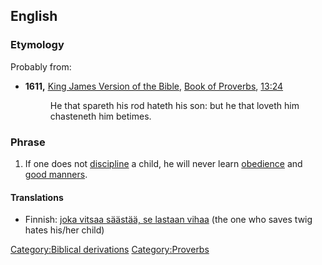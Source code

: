 ==English==

===Etymology===
Probably from:
* '''1611,''' [[w:King James Version of the Bible|King James Version of the Bible]], [[w:Book of Proverbs|Book of Proverbs]], [[s:Bible (King James)/Proverbs#Chapter 13|13:24]]
*:He that spareth his rod hateth his son: but he that loveth him chasteneth him betimes.

===Phrase===
{{infl|en|Phrasebook|head=[[spare]] [[the]] [[rod]] [[and]] [[spoil]] [[the]] [[child]]}}

# If one does not [[discipline]] a child, he will never learn [[obedience]] and [[good manners]].

====Translations====
*Finnish: [[joka vitsaa säästää, se lastaan vihaa]] (the one who saves twig hates his/her child)

[[Category:Biblical derivations]]
[[Category:Proverbs]]